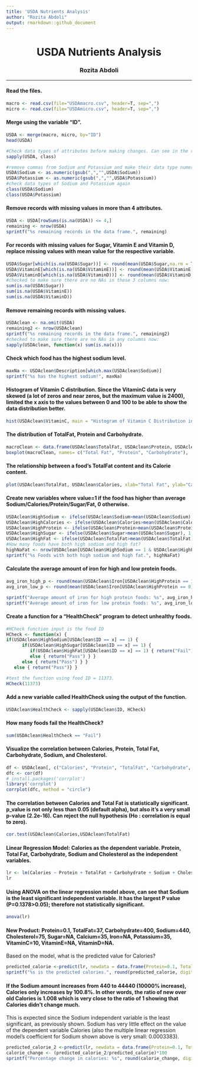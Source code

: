 ```yaml
---
title: 'USDA Nutrients Analysis'
author: "Rozita Abdoli"
output: rmarkdown::github_document
---
```

<center> <h1> USDA Nutrients Analysis </h1> </center>
<center>  <h3> Rozita Abdoli </h2> </center>
---

#### Read the files.
```r
macro <- read.csv(file="USDAmacro.csv", header=T, sep=",")
micro <- read.csv(file="USDAmicro.csv", header=T, sep=",")
```

#### Merge using the variable "ID".
```r
USDA <- merge(macro, micro, by="ID")
head(USDA)
```


```r
#Check data types of attributes before making changes. Can see in the result that the datatype of Sodium and Potassium is "factor".
sapply(USDA, class)
```


```r
#remove commas from Sodium and Potassium and make their data type numeric
USDA$Sodium <- as.numeric(gsub(",","",USDA$Sodium))
USDA$Potassium <- as.numeric(gsub(",","",USDA$Potassium))
#check data types of Sodium and Potassium again
class(USDA$Sodium)
class(USDA$Potassium)
```

#### Remove records with missing values in more than 4 attributes.
```r
USDA <- USDA[rowSums(is.na(USDA)) <= 4,]
remaining <- nrow(USDA)
sprintf("%s remaining records in the data frame.", remaining)
```

#### For records with missing values for Sugar, Vitamin E and Vitamin D, replace missing values with mean value for the respective variable.
```r
USDA$Sugar[which(is.na(USDA$Sugar))] <- round(mean(USDA$Sugar,na.rm = TRUE), digits=2)
USDA$VitaminE[which(is.na(USDA$VitaminE))] <- round(mean(USDA$VitaminE,na.rm = TRUE), digits=2)
USDA$VitaminD[which(is.na(USDA$VitaminD))] <- round(mean(USDA$VitaminD,na.rm = TRUE), digits=1)
#checked to make sure there are no NAs in these 3 columns now:
sum(is.na(USDA$Sugar))
sum(is.na(USDA$VitaminE))
sum(is.na(USDA$VitaminD))
```

#### Remove remaining records with missing values.
```r
USDAclean <- na.omit(USDA)
remaining2 <- nrow(USDAclean)
sprintf("%s remaining records in the data frame.", remaining2)
#checked to make sure there are no NAs in any columns now:
sapply(USDAclean, function(x) sum(is.na(x)))
```

#### Check which food has the highest sodium level.
```r
maxNa <- USDAclean$Description[which.max(USDAclean$Sodium)]
sprintf("%s has the highest sodium!", maxNa)
```

#### Histogram of Vitamin C distribution. Since the VitaminC data is very skewed (a lot of zeros and near zeros, but the maximum value is 2400), limited the x axis to the values between 0 and 100 to be able to show the data distribution better. 
```r
hist(USDAclean$VitaminC, main = "Histogram of Vitamin C Distribution in Foods", xlab = "Vitamin C",breaks=100, xlim = c(0,100), col="orange")
```

#### The distribution of TotalFat, Protein and Carbohydrate. 
```r
macroClean <- data.frame(USDAclean$TotalFat, USDAclean$Protein, USDAclean$Carbohydrate)
boxplot(macroClean, names= c("Total Fat", "Protein", "Carbohydrate"),  main="Boxplots to Show the Distributions", ylab="Values")
```

#### The relationship between a food's TotalFat content and its Calorie content. 
```r
plot(USDAclean$TotalFat, USDAclean$Calories, xlab="Total Fat", ylab="Calories", main="Scatterplot of Total Fat vs. Calorie Content", pch=20, cex=0.5)
```

#### Create new variables where value=1 if the food has higher than average Sodium/Calories/Protein/Sugar/Fat, 0 otherwise.
```r
USDAclean$HighSodium <- ifelse(USDAclean$Sodium>mean(USDAclean$Sodium), 1, 0)
USDAclean$HighCalories <- ifelse(USDAclean$Calories>mean(USDAclean$Calories), 1, 0)
USDAclean$HighProtein <- ifelse(USDAclean$Protein>mean(USDAclean$Protein), 1, 0)
USDAclean$HighSugar <- ifelse(USDAclean$Sugar>mean(USDAclean$Sugar), 1, 0)
USDAclean$HighFat <- ifelse(USDAclean$TotalFat>mean(USDAclean$TotalFat), 1, 0)
#How many foods have both high sodium and high fat? 
highNaFat <- nrow(USDAclean[USDAclean$HighSodium == 1 & USDAclean$HighFat ==1,])
sprintf("%s Foods with both high sodium and high fat.", highNaFat)
```

#### Calculate the average amount of iron for high and low protein foods. 
```r
avg_iron_high_p <- round(mean(USDAclean$Iron[USDAclean$HighProtein == 1]), digits = 2)
avg_iron_low_p <- round(mean(USDAclean$Iron[USDAclean$HighProtein == 0]), digits = 2)

sprintf("Average amount of iron for high protein foods: %s", avg_iron_high_p)
sprintf("Average amount of iron for low protein foods: %s", avg_iron_low_p)
```

#### Create a function for a "HealthCheck" program to detect unhealthy foods.

```r
#HCheck function input is the food ID
HCheck <- function(x) {
if(USDAclean$HighSodium[USDAclean$ID == x] == 1) {        
      if(USDAclean$HighSugar[USDAclean$ID == x] == 1) {  
         if(USDAclean$HighFat[USDAclean$ID == x] == 1) { return("Fail")}
         else { return("Pass") } }
      else { return("Pass") } }
   else { return("Pass")} }

#test the function using food ID = 11373.
HCheck(11373)
```

#### Add a new variable called HealthCheck using the output of the function.
```r
USDAclean$HealthCheck <- sapply(USDAclean$ID, HCheck)
```

#### How many foods fail the HealthCheck? 
```r
sum(USDAclean$HealthCheck == "Fail")
```

#### Visualize the correlation between Calories, Protein, Total Fat, Carbohydrate, Sodium, and Cholesterol.
```r
df <- USDAclean[, c("Calories", "Protein", "TotalFat", "Carbohydrate", "Sodium", "Cholesterol" )]
dfc <- cor(df)
# install.packages('corrplot')
library('corrplot') 
corrplot(dfc, method = "circle") 
```

#### The correlation between Calories and Total Fat is statistically significant. p_value is not only less than 0.05 (default alpha), but also it's a very small p-value (2.2e-16). Can reject the null hypothesis (Ho : correlation is equal to zero). 
```r
cor.test(USDAclean$Calories,USDAclean$TotalFat)
```

#### Linear Regression Model: Calories as the dependent variable. Protein, Total Fat, Carbohydrate, Sodium and Cholesterol as the independent variables.
```r
lr <- lm(Calories ~ Protein + TotalFat + Carbohydrate + Sodium + Cholesterol, data = USDAclean)
lr
```

#### Using ANOVA on the linear regression model above, can see that Sodium is the least significant independent variable. It has the largest P value (P=0.1378>0.05); therefore not statistically significant.
```r
anova(lr)
```

#### New Product: Protein=0.1, TotalFat=37, Carbohydrate=400, Sodium=440, Cholesterol=75, Sugar=NA, Calcium=35, Iron=NA, Potassium=35, VitaminC=10,	VitaminE=NA, VitaminD=NA. 
Based on the model, what is the predicted value for Calories?
```r
predicted_calorie <-predict(lr, newdata = data.frame(Protein=0.1, TotalFat=37,Carbohydrate=400, Sodium=440, Cholesterol=75))
sprintf("%s is the predicted calories.", round(predicted_calorie, digits=3))
```

#### If the Sodium amount increases from 440 to 44440 (10000% increase), Calories only increases by 100.8%. In other words, the ratio of new over old Calories is 1.008 which is very close to the ratio of 1 showing that Calories didn't change much. 
This is expected since the Sodium independent variable is the least significant, as previously shown. Sodium has very little effect on the value of the dependent variable Calories (also the multiple linear regression model's coefficient for Sodium shown above is very small: 0.0003383). 
```r
predicted_calorie_2 <-predict(lr, newdata = data.frame(Protein=0.1, TotalFat=37,Carbohydrate=400, Sodium=44440, Cholesterol=75))
calorie_change <- (predicted_calorie_2/predicted_calorie)*100
sprintf("Percentage change in calories: %s", round(calorie_change, digits=3) )
```